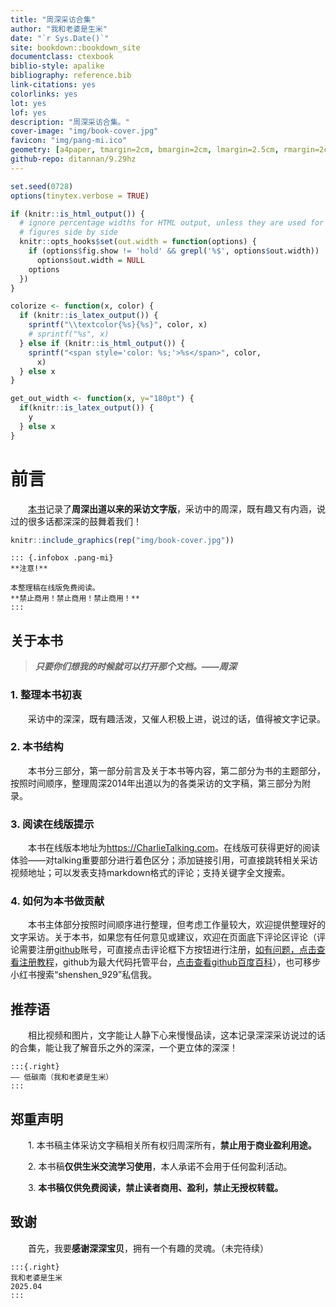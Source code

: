 ```yaml
---
title: "周深采访合集"
author: "我和老婆是生米"
date: "`r Sys.Date()`"
site: bookdown::bookdown_site
documentclass: ctexbook
biblio-style: apalike
bibliography: reference.bib
link-citations: yes
colorlinks: yes
lot: yes
lof: yes
description: "周深采访合集。"
cover-image: "img/book-cover.jpg"
favicon: "img/pang-mi.ico"
geometry: [a4paper, tmargin=2cm, bmargin=2cm, lmargin=2.5cm, rmargin=2cm]
github-repo: ditannan/9.29hz
---
```


```r
set.seed(0728)
options(tinytex.verbose = TRUE)

if (knitr::is_html_output()) {
  # ignore percentage widths for HTML output, unless they are used for multiple
  # figures side by side
  knitr::opts_hooks$set(out.width = function(options) {
    if (options$fig.show != 'hold' && grepl('%$', options$out.width))
      options$out.width = NULL
    options
  })
}

colorize <- function(x, color) {
  if (knitr::is_latex_output()) {
    sprintf("\\textcolor{%s}{%s}", color, x)
    # sprintf("%s", x)
  } else if (knitr::is_html_output()) {
    sprintf("<span style='color: %s;'>%s</span>", color,
      x)
  } else x
}

get_out_width <- function(x, y="180pt") {
  if(knitr::is_latex_output()) {
    y
  } else x
}

```


# 前言 {-}

&emsp;&emsp;[本书](https://CharlieTaling.com/)记录了**周深出道以来的采访文字版**，采访中的周深，既有趣又有内涵，说过的很多话都深深的鼓舞着我们！


```r
knitr::include_graphics(rep("img/book-cover.jpg"))
```



```asis
::: {.infobox .pang-mi}
**注意!**

本整理稿在线版免费阅读。  
**禁止商用！禁止商用！禁止商用！**
:::

```


## 关于本书 {#about-book -}

> ***只要你们想我的时候就可以打开那个文档。——周深***

### 1. 整理本书初衷 {- #motivation}
&emsp;&emsp;采访中的深深，既有趣活泼，又催人积极上进，说过的话，值得被文字记录。

### 2. 本书结构 {- #book-structure}
&emsp;&emsp;本书分三部分，第一部分前言及关于本书等内容，第二部分为书的主题部分，按照时间顺序，整理周深2014年出道以为的各类采访的文字稿，第三部分为附录。

### 3. 阅读在线版提示 {- #tips}
&emsp;&emsp;本书在线版本地址为<https://CharlieTalking.com>。在线版可获得更好的阅读体验——对talking重要部分进行着色区分；添加链接引用，可直接跳转相关采访视频地址；可以发表支持markdown格式的评论；支持关键字全文搜索。

### 4. 如何为本书做贡献 {- #how-to-contribute}
&emsp;&emsp;本书主体部分按照时间顺序进行整理，但考虑工作量较大，欢迎提供整理好的文字采访。关于本书，如果您有任何意见或建议，欢迎在页面底下评论区评论（评论需要注册[github](https://github.com/)账号，可直接点击评论框下方按钮进行注册，[如有问题，点击查看注册教程](https://docs.github.com/zh/get-started/start-your-journey/creating-an-account-on-github)，github为最大代码托管平台，[点击查看github百度百科](https://baike.baidu.com/item/Github)），也可移步小红书搜索“shenshen_929”私信我。

\newpage

## 推荐语 {#recommendation -}

&emsp;&emsp;相比视频和图片，文字能让人静下心来慢慢品读，这本记录深深采访说过的话的合集，能让我了解音乐之外的深深，一个更立体的深深！
```asis

:::{.right}
—— 低碳南（我和老婆是生米）
:::

```


\newpage

## 郑重声明 {#declaration -}

&emsp;&emsp;1. 本书稿主体采访文字稿相关所有权归周深所有，**禁止用于商业盈利用途。**

&emsp;&emsp;2. 本书稿**仅供生米交流学习使用**，本人承诺不会用于任何盈利活动。

&emsp;&emsp;3. **本书稿仅供免费阅读，禁止读者商用、盈利，禁止无授权转载。**


\newpage

## 致谢 {#Acknowledgments -}
&emsp;&emsp;首先，我要**感谢深深宝贝**，拥有一个有趣的灵魂。（未完待续）


```asis

:::{.right}
我和老婆是生米  
2025.04
:::


```

